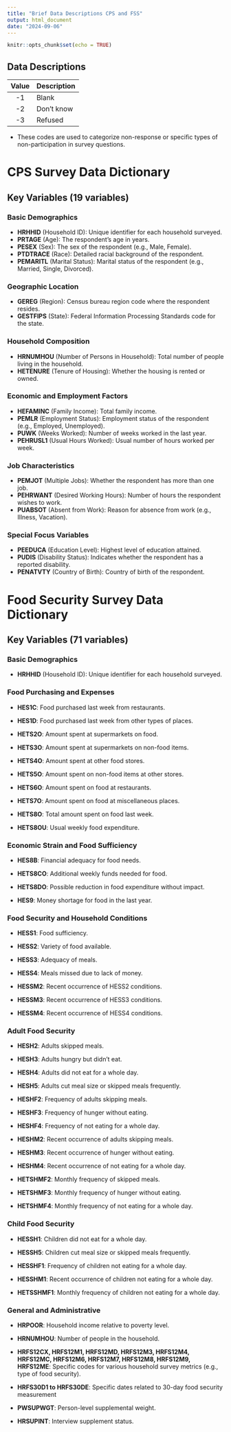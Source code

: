 ---
title: "Brief Data Descriptions CPS and FSS"
output: html_document
date: "2024-09-06"
---

```{r setup, include=FALSE}
knitr::opts_chunk$set(echo = TRUE)
```

## Data Descriptions

| Value | Description |
|:-----:|:------------|
|  -1   | Blank       |
|  -2   | Don't know  |
|  -3   | Refused     |

-   These codes are used to categorize non-response or specific types of non-participation in survey questions.

# **CPS Survey Data Dictionary**

## Key Variables (19 variables)

### Basic Demographics

-   **HRHHID** (Household ID): Unique identifier for each household surveyed.
-   **PRTAGE** (Age): The respondent's age in years.
-   **PESEX** (Sex): The sex of the respondent (e.g., Male, Female).
-   **PTDTRACE** (Race): Detailed racial background of the respondent.
-   **PEMARITL** (Marital Status): Marital status of the respondent (e.g., Married, Single, Divorced).

### Geographic Location

-   **GEREG** (Region): Census bureau region code where the respondent resides.
-   **GESTFIPS** (State): Federal Information Processing Standards code for the state.

### Household Composition

-   **HRNUMHOU** (Number of Persons in Household): Total number of people living in the household.
-   **HETENURE** (Tenure of Housing): Whether the housing is rented or owned.

### Economic and Employment Factors

-   **HEFAMINC** (Family Income): Total family income.
-   **PEMLR** (Employment Status): Employment status of the respondent (e.g., Employed, Unemployed).
-   **PUWK** (Weeks Worked): Number of weeks worked in the last year.
-   **PEHRUSL1** (Usual Hours Worked): Usual number of hours worked per week.

### Job Characteristics

-   **PEMJOT** (Multiple Jobs): Whether the respondent has more than one job.
-   **PEHRWANT** (Desired Working Hours): Number of hours the respondent wishes to work.
-   **PUABSOT** (Absent from Work): Reason for absence from work (e.g., Illness, Vacation).

### Special Focus Variables

-   **PEEDUCA** (Education Level): Highest level of education attained.
-   **PUDIS** (Disability Status): Indicates whether the respondent has a reported disability.
-   **PENATVTY** (Country of Birth): Country of birth of the respondent.

# Food Security Survey Data Dictionary

## Key Variables (71 variables)

### Basic Demographics

-   **HRHHID** (Household ID): Unique identifier for each household surveyed.

### Food Purchasing and Expenses

-   **HES1C**: Food purchased last week from restaurants.

-   **HES1D**: Food purchased last week from other types of places.

-   **HETS2O**: Amount spent at supermarkets on food.

-   **HETS3O**: Amount spent at supermarkets on non-food items.

-   **HETS4O**: Amount spent at other food stores.

-   **HETS5O**: Amount spent on non-food items at other stores.

-   **HETS6O**: Amount spent on food at restaurants.

-   **HETS7O**: Amount spent on food at miscellaneous places.

-   **HETS8O**: Total amount spent on food last week.

-   **HETS8OU**: Usual weekly food expenditure.

### Economic Strain and Food Sufficiency

-   **HES8B**: Financial adequacy for food needs.

-   **HETS8CO**: Additional weekly funds needed for food.

-   **HETS8DO**: Possible reduction in food expenditure without impact.

-   **HES9**: Money shortage for food in the last year.

### Food Security and Household Conditions

-   **HESS1**: Food sufficiency.

-   **HESS2**: Variety of food available.

-   **HESS3**: Adequacy of meals.

-   **HESS4**: Meals missed due to lack of money.

-   **HESSM2**: Recent occurrence of HESS2 conditions.

-   **HESSM3**: Recent occurrence of HESS3 conditions.

-   **HESSM4**: Recent occurrence of HESS4 conditions.

### Adult Food Security

-   **HESH2**: Adults skipped meals.

-   **HESH3**: Adults hungry but didn't eat.

-   **HESH4**: Adults did not eat for a whole day.

-   **HESH5**: Adults cut meal size or skipped meals frequently.

-   **HESHF2**: Frequency of adults skipping meals.

-   **HESHF3**: Frequency of hunger without eating.

-   **HESHF4**: Frequency of not eating for a whole day.

-   **HESHM2**: Recent occurrence of adults skipping meals.

-   **HESHM3**: Recent occurrence of hunger without eating.

-   **HESHM4**: Recent occurrence of not eating for a whole day.

-   **HETSHMF2**: Monthly frequency of skipped meals.

-   **HETSHMF3**: Monthly frequency of hunger without eating.

-   **HETSHMF4**: Monthly frequency of not eating for a whole day.

### Child Food Security

-   **HESSH1**: Children did not eat for a whole day.

-   **HESSH5**: Children cut meal size or skipped meals frequently.

-   **HESSHF1**: Frequency of children not eating for a whole day.

-   **HESSHM1**: Recent occurrence of children not eating for a whole day.

-   **HETSSHMF1**: Monthly frequency of children not eating for a whole day.

### General and Administrative

-   **HRPOOR**: Household income relative to poverty level.

-   **HRNUMHOU**: Number of people in the household.

-   **HRFS12CX, HRFS12M1, HRFS12MD, HRFS12M3, HRFS12M4, HRFS12MC, HRFS12M6, HRFS12M7, HRFS12M8, HRFS12M9, HRFS12ME**: Specific codes for various household survey metrics (e.g., type of food security).

-   **HRFS30D1 to HRFS30DE**: Specific dates related to 30-day food security measurement

-   **PWSUPWGT**: Person-level supplemental weight.

-   **HRSUPINT**: Interview supplement status.
